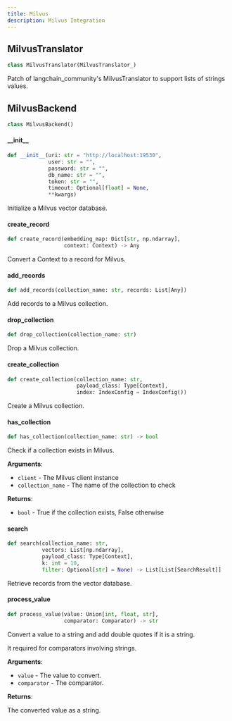 ```yaml
---
title: Milvus
description: Milvus Integration
---
```


## MilvusTranslator

```python
class MilvusTranslator(MilvusTranslator_)
```

Patch of langchain_community's MilvusTranslator to support lists of strings values.

## MilvusBackend

```python
class MilvusBackend()
```

#### \_\_init\_\_

```python
def __init__(uri: str = "http://localhost:19530",
             user: str = "",
             password: str = "",
             db_name: str = "",
             token: str = "",
             timeout: Optional[float] = None,
             **kwargs)
```

Initialize a Milvus vector database.

#### create\_record

```python
def create_record(embedding_map: Dict[str, np.ndarray],
                  context: Context) -> Any
```

Convert a Context to a record for Milvus.

#### add\_records

```python
def add_records(collection_name: str, records: List[Any])
```

Add records to a Milvus collection.

#### drop\_collection

```python
def drop_collection(collection_name: str)
```

Drop a Milvus collection.

#### create\_collection

```python
def create_collection(collection_name: str,
                      payload_class: Type[Context],
                      index: IndexConfig = IndexConfig())
```

Create a Milvus collection.

#### has\_collection

```python
def has_collection(collection_name: str) -> bool
```

Check if a collection exists in Milvus.

**Arguments**:

- `client` - The Milvus client instance
- `collection_name` - The name of the collection to check
  

**Returns**:

- `bool` - True if the collection exists, False otherwise

#### search

```python
def search(collection_name: str,
           vectors: List[np.ndarray],
           payload_class: Type[Context],
           k: int = 10,
           filter: Optional[str] = None) -> List[List[SearchResult]]
```

Retrieve records from the vector database.

#### process\_value

```python
def process_value(value: Union[int, float, str],
                  comparator: Comparator) -> str
```

Convert a value to a string and add double quotes if it is a string.

It required for comparators involving strings.

**Arguments**:

- `value` - The value to convert.
- `comparator` - The comparator.
  

**Returns**:

  The converted value as a string.

